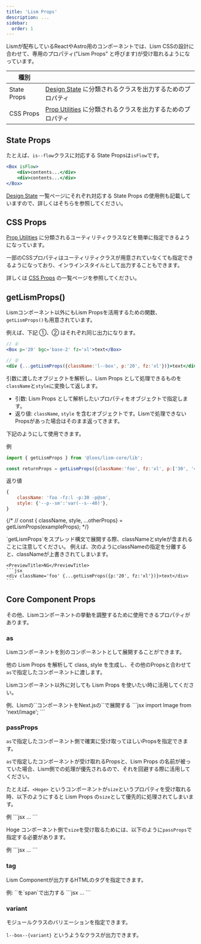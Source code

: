 ```yaml
---
title: 'Lism Props'
description: ...
sidebar:
  order: 1
---
```



Lismが配布しているReactやAstro用のコンポーネントでは、Lism CSSの設計に合わせて、専用のプロパティ("Lism Props" と呼びます)が受け取れるようになっています。


|種別||
|---|---|
|State Props|[Design State](/ja/css/design-state/) に分類されるクラスを出力するためのプロパティ|
|CSS Props|[Prop Utilities](/ja/css/prop-utility/) に分類されるクラスを出力するためのプロパティ|


## State Props

たとえば、`is--flow`クラスに対応する State Propsは`isFlow`です。

```jsx
<Box isFlow>
	<div>contents...</div>
	<div>contents...</div>
</Box>
```

[Design State](/ja/css/design-state/) 一覧ページにそれぞれ対応する State Props の使用例も記載していますので、詳しくはそちらを参照してください。


## CSS Props

[Prop Utilities](/ja/css/prop-utility/) に分類されるユーティリティクラスなどを簡単に指定できるようになっています。

一部のCSSプロパティはユーティリティクラスが用意されていなくても指定できるようになっており、インラインスタイルとして出力することもできます。

詳しくは [CSS Props](/ja/props/css-props/) の一覧ページを参照してください。

## getLismProps()

Lismコンポーネント以外にもLism Propsを活用するための関数、`getLismProps()`も用意されています。 


例えば、下記 ①、② はそれぞれ同じ出力になります。

```jsx
// ①
<Box p='20' bgc='base-2' fz='xl'>text</Box>

// ②
<div {...getLismProps({className:'l--box', p:'20', fz:'xl'})}>text</div>
```


引数に渡したオブジェクトを解析し、Lism Props として処理できるものを`className`と`style`に変換して返します。


- 引数:  Lism Props として解析したいプロパティをオブジェクトで指定します。
- 返り値: `className`, `style` を含むオブジェクトです。Lismで処理できないPropsがあった場合はそのまま返ってきます。

下記のようにして使用できます。

<PreviewTitle>例</PreviewTitle>
```jsx
import { getLismProps } from '@loos/lism-core/lib';

const returnProps = getLismProps({className:'foo', fz:'xl', p:['30', '40']});
```

<PreviewTitle>返り値</PreviewTitle>
```js
{
	className: 'foo -fz:l -p:30 -p@sm',
	style: {'--p--sm':'var(--s--40)'},
}
```

{/* // const { className, style, ...otherProps} = getLismProps(exampleProps); */}

<Note heading='注意点' preset='warning' isFlow='s'>
	`getLismProps`をスプレッド構文で展開する際、classNameとstyleが含まれることに注意してください。  
	例えば、次のようにclassNameの指定を分離すると、classNameが上書きされてしまいます。

	<PreviewTitle>NG</PreviewTitle>
	```jsx
	<div className='foo' {...getLismProps({p:'20', fz:'xl'})}>text</div>
	```
</Note>


## Core Component Props

その他、Lismコンポーネントの挙動を調整するために使用できるプロパティがあります。

### as

Lismコンポーネントを別のコンポーネントとして展開することができます。

他の Lism Props を解析して class, style を生成し、その他のPropsと合わせて`as`で指定したコンポーネントに渡します。

Lismコンポーネント以外に対しても Lism Props を使いたい時に活用してください。

<Preview>
	<PreviewTitle>例、Lismの`<Media>`コンポーネントをNext.jsの`<Image>`で展開する</PreviewTitle>
	<PreviewCode>
```jsx
import Image from 'next/image';

<Media as={Image} src='...' bxsh='2' bdrs='3' />
```
	</PreviewCode>
</Preview>



### passProps

`as`で指定したコンポーネント側で確実に受け取ってほしいPropsを指定できます。

`as`で指定したコンポーネントが受け取れるPropsと、Lism Props の名前が被っていた場合、Lism側での処理が優先されるので、それを回避する際に活用してください。

たとえば、`<Hoge>` というコンポーネントが`size`というプロパティを受け取れる時、以下のようにすると Lism Props の`size`として優先的に処理されてしまいます。

<Preview>
	<PreviewTitle>例</PreviewTitle>
	<PreviewCode>
```jsx
<Lism as={Hoge} size='...' p='em10' fz='l'>...</Lism>
```
	</PreviewCode>
</Preview>

Hoge コンポーネント側で`size`を受け取るためには、以下のように`passProps`で指定する必要があります。

<Preview>
	<PreviewTitle>例</PreviewTitle>
	<PreviewCode>
```jsx
<Lism as={Hoge} passProps={{size:'...'}} p='em10' fz='l'>...</Lism>
```
	</PreviewCode>
</Preview>


### tag

Lism Componentが出力するHTMLのタグを指定できます。


<Preview>
	<PreviewTitle>例: `<Text>`を`span`で出力する</PreviewTitle>
	<PreviewCode>
```jsx
<Text tag='span' fz='l'>...</Text>
```
	</PreviewCode>
</Preview>


### variant

モジュールクラスのバリエーションを指定できます。

`l--box--{variant}` というようなクラスが出力できます。
